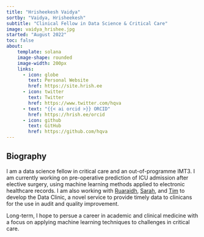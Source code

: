```yaml
---
title: "Hrisheekesh Vaidya"
sortby: "Vaidya, Hrisheekesh"
subtitle: "Clinical Fellow in Data Science & Critical Care"
image: vaidya_hrishee.jpg
started: "August 2022"
toc: false
about:
    template: solana
    image-shape: rounded
    image-width: 200px
    links:
      - icon: globe
        text: Personal Website
        href: https://site.hrish.ee
      - icon: twitter
        text: Twitter
        href: https://www.twitter.com/hqva
      - text: "{{< ai orcid >}} ORCID"
        href: https://hrish.ee/orcid
      - icon: github
        text: GitHub
        href: https://github.com/hqva
---
```


## Biography

I am a data science fellow in critical care and an out-of-programme IMT3. I am currently working on pre-operative prediction of ICU admission after elective surgery, using machine learning methods applied to electronic healthcare records. I am also working with [Ruaraidh](ruaraidh_campbell), [Sarah](vaughan_sarah), and [Tim](https://twitter.com/timbonnici) to develop the Data Clinic, a novel service to provide timely data to clinicans for the use in audit and quality improvement. 

Long-term, I hope to persue a career in academic and clinical medicine with a focus on applying machine learning techniques to challenges in critical care. 

